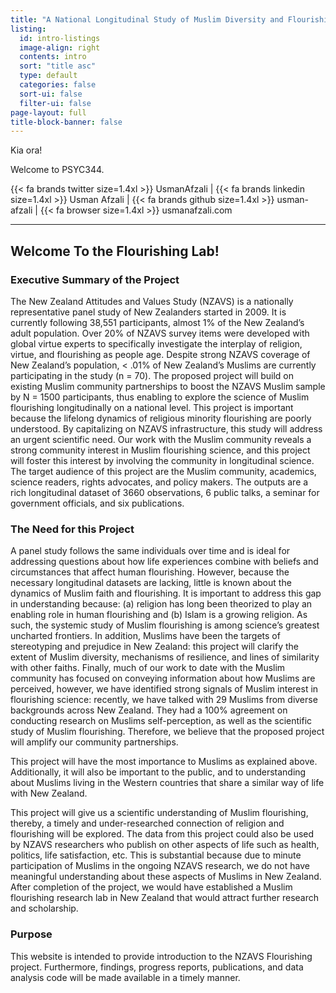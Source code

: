 ```yaml
---
title: "A National Longitudinal Study of Muslim Diversity and Flourishing"
listing:
  id: intro-listings
  image-align: right
  contents: intro
  sort: "title asc"
  type: default
  categories: false
  sort-ui: false
  filter-ui: false
page-layout: full
title-block-banner: false
---
```


Kia ora!

Welcome to PSYC344.

{{< fa brands twitter size=1.4xl >}} UsmanAfzali | {{< fa brands linkedin size=1.4xl >}} Usman Afzali | {{< fa brands github size=1.4xl >}} usman-afzali | {{< fa browser size=1.4xl >}} usmanafzali.com

------------------------------------------------------------------------

## Welcome To the Flourishing Lab!

### Executive Summary of the Project

The New Zealand Attitudes and Values Study (NZAVS) is a nationally representative panel study of New Zealanders started in 2009. It is currently following 38,551 participants, almost 1% of the New Zealand's adult population. Over 20% of NZAVS survey items were developed with global virtue experts to specifically investigate the interplay of religion, virtue, and flourishing as people age. Despite strong NZAVS coverage of New Zealand's population, \< .01% of New Zealand's Muslims are currently participating in the study (n = 70). The proposed project will build on existing Muslim community partnerships to boost the NZAVS Muslim sample by N = 1500 participants, thus enabling to explore the science of Muslim flourishing longitudinally on a national level. This project is important because the lifelong dynamics of religious minority flourishing are poorly understood. By capitalizing on NZAVS infrastructure, this study will address an urgent scientific need. Our work with the Muslim community reveals a strong community interest in Muslim flourishing science, and this project will foster this interest by involving the community in longitudinal science. The target audience of this project are the Muslim community, academics, science readers, rights advocates, and policy makers. The outputs are a rich longitudinal dataset of 3660 observations, 6 public talks, a seminar for government officials, and six publications.

### The Need for this Project

A panel study follows the same individuals over time and is ideal for addressing questions about how life experiences combine with beliefs and circumstances that affect human flourishing. However, because the necessary longitudinal datasets are lacking, little is known about the dynamics of Muslim faith and flourishing. It is important to address this gap in understanding because: (a) religion has long been theorized to play an enabling role in human flourishing and (b) Islam is a growing religion. As such, the systemic study of Muslim flourishing is among science's greatest uncharted frontiers. In addition, Muslims have been the targets of stereotyping and prejudice in New Zealand: this project will clarify the extent of Muslim diversity, mechanisms of resilience, and lines of similarity with other faiths. Finally, much of our work to date with the Muslim community has focused on conveying information about how Muslims are perceived, however, we have identified strong signals of Muslim interest in flourishing science: recently, we have talked with 29 Muslims from diverse backgrounds across New Zealand. They had a 100% agreement on conducting research on Muslims self-perception, as well as the scientific study of Muslim flourishing. Therefore, we believe that the proposed project will amplify our community partnerships.

This project will have the most importance to Muslims as explained above. Additionally, it will also be important to the public, and to understanding about Muslims living in the Western countries that share a similar way of life with New Zealand.

This project will give us a scientific understanding of Muslim flourishing, thereby, a timely and under-researched connection of religion and flourishing will be explored. The data from this project could also be used by NZAVS researchers who publish on other aspects of life such as health, politics, life satisfaction, etc. This is substantial because due to minute participation of Muslims in the ongoing NZAVS research, we do not have meaningful understanding about these aspects of Muslims in New Zealand. After completion of the project, we would have established a Muslim flourishing research lab in New Zealand that would attract further research and scholarship.

### Purpose

This website is intended to provide introduction to the NZAVS Flourishing project. Furthermore, findings, progress reports, publications, and data analysis code will be made available in a timely manner.
